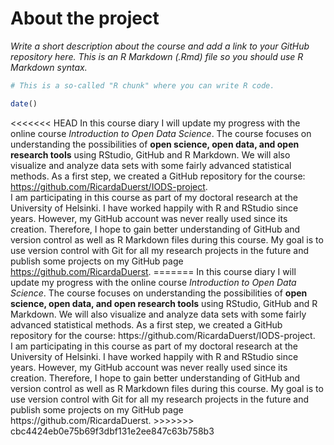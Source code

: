 
# About the project

*Write a short description about the course and add a link to your GitHub repository here. This is an R Markdown (.Rmd) file so you should use R Markdown syntax.*

```r
# This is a so-called "R chunk" where you can write R code.

date()

```
<<<<<<< HEAD
In this course diary I will update my progress with the online course *Introduction to Open Data Science*. The course focuses on understanding the possibilities of **open science, open data, and open research tools** using RStudio, GitHub and R Markdown. We will also visualize and analyze data sets with some fairly advanced statistical methods. As a first step, we created a GitHub repository for the course: <https://github.com/RicardaDuerst/IODS-project>.  
I am participating in this course as part of my doctoral research at the University of Helsinki. I have worked happily with R and RStudio since years. However, my GitHub account was never really used since its creation. Therefore, I hope to gain better understanding of GitHub and version control as well as R Markdown files during this course. My goal is to use version control with Git for all my research projects in the future and publish some projects on my GitHub page <https://github.com/RicardaDuerst>.
=======
In this course diary I will update my progress with the online course *Introduction to Open Data Science*. The course focuses on understanding the possibilities of **open science, open data, and open research tools** using RStudio, GitHub and R Markdown. We will also visualize and analyze data sets with some fairly advanced statistical methods. As a first step, we created a GitHub repository for the course: https://github.com/RicardaDuerst/IODS-project.  
I am participating in this course as part of my doctoral research at the University of Helsinki. I have worked happily with R and RStudio since years. However, my GitHub account was never really used since its creation. Therefore, I hope to gain better understanding of GitHub and version control as well as R Markdown files during this course. My goal is to use version control with Git for all my research projects in the future and publish some projects on my GitHub page https://github.com/RicardaDuerst.
>>>>>>> cbc4424eb0e75b69f3dbf131e2ee847c63b758b3

